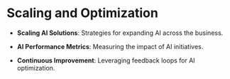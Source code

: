 # Scaling and Optimization

-   **Scaling AI Solutions**: Strategies for expanding AI across the business.

-   **AI Performance Metrics**: Measuring the impact of AI initiatives.

-   **Continuous Improvement**: Leveraging feedback loops for AI optimization.
